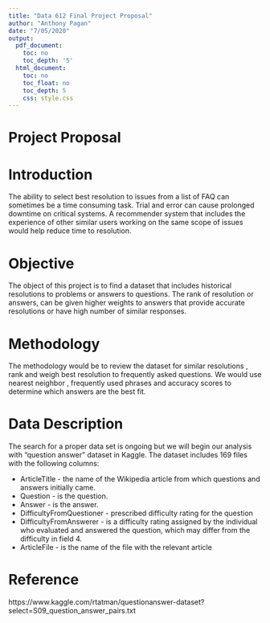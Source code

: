 ```yaml
---
title: "Data 612 Final Project Proposal"
author: "Anthony Pagan"
date: "7/05/2020"
output:
  pdf_document:
    toc: no
    toc_depth: '5'
  html_document:
    toc: no
    toc_float: no
    toc_depth: 5
    css: style.css
---
```


# Project Proposal

# Introduction

The ability to select best resolution to issues from a list of FAQ can sometimes be a time consuming task. Trial and error can cause prolonged downtime on critical systems. A recommender system that includes the experience of other similar users working on the same scope of issues would help reduce time to resolution.

# Objective

The object of this project is to find a dataset that includes historical resolutions to problems or answers to questions. The rank of resolution or answers, can be given higher weights to answers that provide accurate resolutions or have  high number of similar responses. 

# Methodology

The methodology would be to review the dataset for similar resolutions , rank and weigh best resolution to frequently asked questions. We would use nearest neighbor , frequently used phrases and accuracy scores to determine which answers are the best fit.

# Data Description

The search for a proper data set is ongoing but we will begin our analysis with "question answer" dataset in Kaggle. The dataset includes 169 files with the following columns:

- ArticleTitle - the name of the Wikipedia article from which questions and answers initially came.
- Question - is the question.
- Answer - is the answer.
- DifficultyFromQuestioner - prescribed difficulty rating for the question 
- DifficultyFromAnswerer - is a difficulty rating assigned by the individual who evaluated and answered the question, which may differ from the difficulty in field 4.
- ArticleFile - is the name of the file with the relevant article

# Reference
https://www.kaggle.com/rtatman/questionanswer-dataset?select=S09_question_answer_pairs.txt








